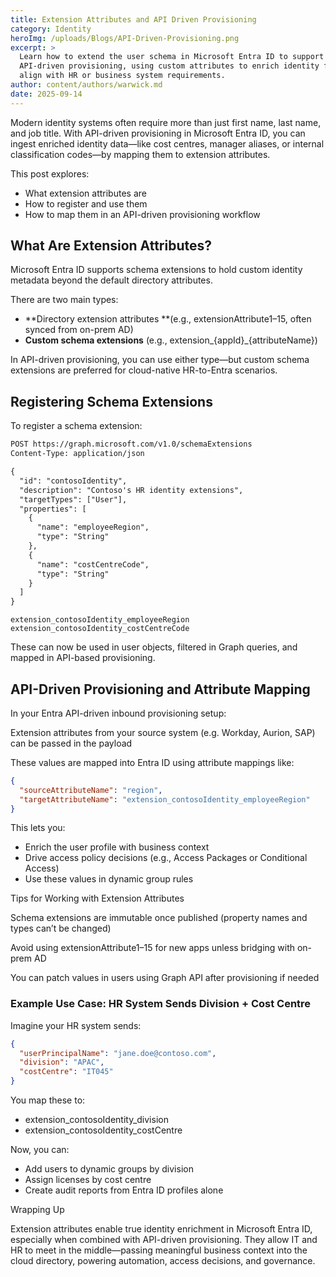 ---
title: Extension Attributes and API Driven Provisioning
category: Identity
heroImg: /uploads/Blogs/API-Driven-Provisioning.png
excerpt: >
  Learn how to extend the user schema in Microsoft Entra ID to support
  API-driven provisioning, using custom attributes to enrich identity flows and
  align with HR or business system requirements.
author: content/authors/warwick.md
date: 2025-09-14
---

Modern identity systems often require more than just first name, last name, and job title. With API-driven provisioning in Microsoft Entra ID, you can ingest enriched identity data—like cost centres, manager aliases, or internal classification codes—by mapping them to extension attributes.

This post explores:

* What extension attributes are
* How to register and use them
* How to map them in an API-driven provisioning workflow


## What Are Extension Attributes?

Microsoft Entra ID supports schema extensions to hold custom identity metadata beyond the default directory attributes.

There are two main types:

* **Directory extension attributes **(e.g., extensionAttribute1–15, often synced from on-prem AD)
* **Custom schema extensions** (e.g., extension\_{appId}\_{attributeName})

In API-driven provisioning, you can use either type—but custom schema extensions are preferred for cloud-native HR-to-Entra scenarios.


## Registering Schema Extensions

To register a schema extension:

```xml
POST https://graph.microsoft.com/v1.0/schemaExtensions
Content-Type: application/json

{
  "id": "contosoIdentity",
  "description": "Contoso's HR identity extensions",
  "targetTypes": ["User"],
  "properties": [
    {
      "name": "employeeRegion",
      "type": "String"
    },
    {
      "name": "costCentreCode",
      "type": "String"
    }
  ]
}
```

```nginx
extension_contosoIdentity_employeeRegion
extension_contosoIdentity_costCentreCode
```

These can now be used in user objects, filtered in Graph queries, and mapped in API-based provisioning.

## API-Driven Provisioning and Attribute Mapping

In your Entra API-driven inbound provisioning setup:

Extension attributes from your source system (e.g. Workday, Aurion, SAP) can be passed in the payload

These values are mapped into Entra ID using attribute mappings like:

```json
{
  "sourceAttributeName": "region",
  "targetAttributeName": "extension_contosoIdentity_employeeRegion"
}

```

This lets you:

* Enrich the user profile with business context
* Drive access policy decisions (e.g., Access Packages or Conditional Access)
* Use these values in dynamic group rules

Tips for Working with Extension Attributes

Schema extensions are immutable once published (property names and types can’t be changed)

Avoid using extensionAttribute1–15 for new apps unless bridging with on-prem AD

You can patch values in users using Graph API after provisioning if needed

### Example Use Case: HR System Sends Division + Cost Centre

Imagine your HR system sends:

```json
{
  "userPrincipalName": "jane.doe@contoso.com",
  "division": "APAC",
  "costCentre": "IT045"
}

```

You map these to:

* extension\_contosoIdentity\_division
* extension\_contosoIdentity\_costCentre

Now, you can:

* Add users to dynamic groups by division
* Assign licenses by cost centre
* Create audit reports from Entra ID profiles alone

Wrapping Up

Extension attributes enable true identity enrichment in Microsoft Entra ID, especially when combined with API-driven provisioning. They allow IT and HR to meet in the middle—passing meaningful business context into the cloud directory, powering automation, access decisions, and governance.

